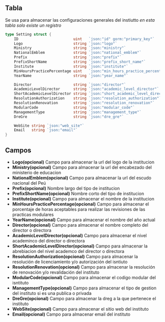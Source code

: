 ## Tabla 
Se usa para almacenar las configuraciones generales del instiutto
*en esta tabla solo existe un registro*
```go
type Setting struct {
	ID                         uint   `json:"id" gorm:"primary_key"`
	Logo                       string `json:"logo"`
	Ministry                   string `json:"ministry"`
	NationalEmblem             string `json:"national_emblem"`
	Prefix                     string `json:"prefix"`
	PrefixShortName            string `json:"prefix_short_name"`
	Institute                  string `json:"institute"`
	MinHoursPracticePercentage uint   `json:"min_hours_practice_percentage"`
	YearName                   string `json:"year_name"`

	Director                   string `json:"director"`
	AcademicLevelDirector      string `json:"academic_level_director"`
	ShortAcademicLevelDirector string `json:"short_academic_level_director"`
	ResolutionAuthorization    string `json:"resolution_authorization"`
	ResolutionRenovation       string `json:"resolution_renovation"`
	ModularCode                string `json:"modular_code"`
	ManagementType             string `json:"management_type"`
	DreGre                     string `json:"dre_gre"`

	WebSite string `json:"web_site"`
	Email   string `json:"email"`
}
```

## Campos
- **Logo(opcional)** Campo para almacenar la url del logo de la institucion
- **Ministry(opcional)**  Campo para almacenar la url del encabezado del ministerio de educacion
- **NationalEmblem(opcional)** Campo para almacenar la url del escudo nacional del Peú
- **Prefix(opcional)**  Nombre largo del tipo de institucion
- **PrefixShortName(opcional)**  Nombre corto del tipo de institucion
- **Institute(opcional)** Campo para almacenar el nombre de la institucion
- **MinHoursPracticePercentage(opcional)**  Campo para almacenar el porcentaje de horas aceptables para realizar las revisiones de las practicas modulares
- **YearName(opcional)** Campo para almacenar el nombre del año actual
- **Director(opcional)** Campo para almacenar el nombre completo del director o directora
- **AcademicLevelDirector(opcional)** Campo para almacenar el nivel academinco del director o directora
- **ShortAcademicLevelDirector(opcional)** Campo para almacenar la abrebiacion del nivel academco del director o directora
- **ResolutionAuthorization(opcional)** Campo para almacenar la resolución de licenciamiento y/o autorización del isntiuto
- **ResolutionRenovation(opcional)** Campo para almacenar la resolución de renovación y/o revalidación del instituto
- **ModularCode(opcional)**  Campo para almacenar el codigo modular del isntituto
- **ManagementType(opcional)** Campo para almacenar el tipo de gestion del instituto si es una publica o privada
- **DreGre(opcional)** Campo para almacenar la dreg a la que pertenece el instituto
- **WebSite(opcional)** Campo para almacenar el sitio web del instituto
- **Email(opcional)** Campo para almacenar email del instituto